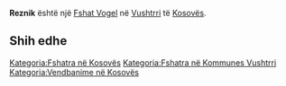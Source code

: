 {{Fshat në Kosovës
 | Emri                = Reznik
| sqi_N_name = Reznik
| sqi_N_FULL_NAME_RO = Reznik
| sqi_N_FULL_NAME_ND_RO = Reznik
| sqi_N_SORT_NAME_RG = REZNIK
| sqi_N_FULL_NAME_RG = Reznik
| sqi_N_FULL_NAME_ND_RG = Reznik
| sqi_V_name = Reshik
| sqi_V_FULL_NAME_RO = Reshik Resnik
| sqi_V_FULL_NAME_ND_RO = Reshik Resnik
| sqi_V_SORT_NAME_RG = RESHIK RESNIK
| sqi_V_FULL_NAME_RG = Reshik Resnik
| sqi_V_FULL_NAME_ND_RG = Reshik Resnik
| srp_N_name = Resnik
| srp_N_FULL_NAME_RO = Resnik
| srp_N_FULL_NAME_ND_RO = Resnik
| srp_N_SORT_NAME_RG = RESNIK
| srp_N_FULL_NAME_RG = Resnik
| srp_N_FULL_NAME_ND_RG = Resnik
| srp_NS_name = Ресник
| srp_NS_FULL_NAME_RO = Ресник
| srp_NS_FULL_NAME_ND_RO = Ресник
| srp_NS_SORT_NAME_RG = РЕСНИК
| srp_NS_FULL_NAME_RG = Ресник
| srp_NS_FULL_NAME_ND_RG = Ресник

 | Emri (Rasa dhanore) = 
 | Figura              = 
 | Shteti              = Kosovo
 | Komuna              = Vushtrri
 | Kodi postar         = 
 | Sipërfaqja          = 

 | Popullsia           = 

 | Regj. i popullsisë  = 
 | Dend. e popullsisë  = 
 | Faqja zyrtare       = 
 <!--- Koordinatat ----> 
 | Gjerësia            = 42.775278
 | Gjatësia            = 20.968889
 | Lartësia            = 
}}
'''Reznik''' është një [[Fshat Vogel]] në [[Vushtrri]] të [[Kosovës]].

<!-- == Gjeografia == -->
<!-- == Historia == -->
<!-- == Demografia == -->
== Shih edhe ==
{{Komuna Vushtrri}}
{{Kosovo-Administrata-Cung}}

[[Kategoria:Fshatra në Kosovës]]
[[Kategoria:Fshatra në Kommunes Vushtrri]]
[[Kategoria:Vendbanime në Kosovës]]